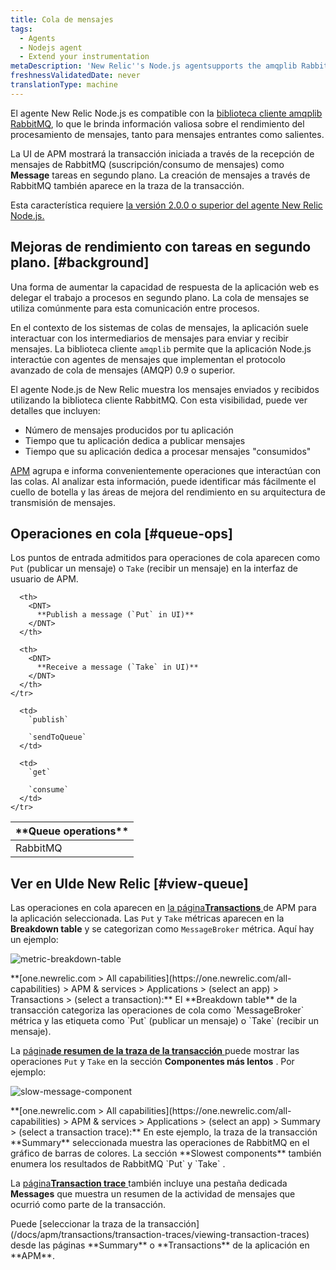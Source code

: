 ```yaml
---
title: Cola de mensajes
tags:
  - Agents
  - Nodejs agent
  - Extend your instrumentation
metaDescription: 'New Relic''s Node.js agentsupports the amqplib RabbitMQ client library, giving you insight into the performance of your message processing.'
freshnessValidatedDate: never
translationType: machine
---
```




El agente New Relic Node.js es compatible con la [biblioteca cliente amqplib RabbitMQ](https://www.npmjs.com/package/amqplib), lo que le brinda información valiosa sobre el rendimiento del procesamiento de mensajes, tanto para mensajes entrantes como salientes.

La UI de APM mostrará la transacción iniciada a través de la recepción de mensajes de RabbitMQ (suscripción/consumo de mensajes) como <DNT>**Message**</DNT> tareas en segundo plano. La creación de mensajes a través de RabbitMQ también aparece en la traza de la transacción.

Esta característica requiere [la versión 2.0.0 o superior del agente New Relic Node.js.](/docs/release-notes/agent-release-notes/nodejs-release-notes)

## Mejoras de rendimiento con tareas en segundo plano. [#background]

Una forma de aumentar la capacidad de respuesta de la aplicación web es delegar el trabajo a procesos en segundo plano. La cola de mensajes se utiliza comúnmente para esta comunicación entre procesos.

En el contexto de los sistemas de colas de mensajes, la aplicación suele interactuar con los intermediarios de mensajes para enviar y recibir mensajes. La biblioteca cliente `amqplib` permite que la aplicación Node.js interactúe con agentes de mensajes que implementan el protocolo avanzado de cola de mensajes (AMQP) 0.9 o superior.

El agente Node.js de New Relic muestra los mensajes enviados y recibidos utilizando la biblioteca cliente RabbitMQ. Con esta visibilidad, puede ver detalles que incluyen:

* Número de mensajes producidos por tu aplicación
* Tiempo que tu aplicación dedica a publicar mensajes
* Tiempo que su aplicación dedica a procesar mensajes "consumidos"

[APM](#view-queue) agrupa e informa convenientemente operaciones que interactúan con las colas. Al analizar esta información, puede identificar más fácilmente el cuello de botella y las áreas de mejora del rendimiento en su arquitectura de transmisión de mensajes.

## Operaciones en cola [#queue-ops]

Los puntos de entrada admitidos para operaciones de cola aparecen como `Put` (publicar un mensaje) o `Take` (recibir un mensaje) en la interfaz de usuario de APM.

<table>
  <thead>
    <tr>
      <th width={200}>
        <DNT>
          **Queue operations**
        </DNT>
      </th>

      <th>
        <DNT>
          **Publish a message (`Put` in UI)**
        </DNT>
      </th>

      <th>
        <DNT>
          **Receive a message (`Take` in UI)**
        </DNT>
      </th>
    </tr>
  </thead>

  <tbody>
    <tr>
      <td>
        RabbitMQ
      </td>

      <td>
        `publish`

        `sendToQueue`
      </td>

      <td>
        `get`

        `consume`
      </td>
    </tr>
  </tbody>
</table>

## Ver en UIde New Relic [#view-queue]

Las operaciones en cola aparecen en [la página<DNT>**Transactions**</DNT> ](/docs/apm/applications-menu/monitoring/transactions-dashboard)de APM para la aplicación seleccionada. Las `Put` y `Take` métricas aparecen en la <DNT>**Breakdown table**</DNT> y se categorizan como `MessageBroker` métrica. Aquí hay un ejemplo:

<img
  title="metric-breakdown-table"
  alt="metric-breakdown-table"
  src={apmMessagingBreakdownTable}
/>

<figcaption>
  <DNT>**[one.newrelic.com > All capabilities](https://one.newrelic.com/all-capabilities) > APM & services > Applications > (select an app) > Transactions > (select a transaction):**</DNT> El <DNT>**Breakdown table**</DNT> de la transacción categoriza las operaciones de cola como `MessageBroker` métrica y las etiqueta como `Put` (publicar un mensaje) o `Take` (recibir un mensaje).
</figcaption>

La [página**de resumen de la traza de la transacción** ](/docs/apm/transactions/transaction-traces/transaction-traces-trace-details-page)puede mostrar las operaciones `Put` y `Take` en la sección **Componentes más lentos** . Por ejemplo:

<img
  title="slow-message-component"
  alt="slow-message-component"
  src={apmTrxSlowestComponents}
/>

<figcaption>
  <DNT>**[one.newrelic.com > All capabilities](https://one.newrelic.com/all-capabilities) > APM & services > Applications > (select an app) > Summary > (select a transaction trace):**</DNT> En este ejemplo, la traza de la transacción <DNT>**Summary**</DNT> seleccionada muestra las operaciones de RabbitMQ en el gráfico de barras de colores. La sección <DNT>**Slowest components**</DNT> también enumera los resultados de RabbitMQ `Put` y `Take` .
</figcaption>

La [página<DNT>**Transaction trace**</DNT> ](/docs/apm/transactions/transaction-traces/transaction-traces)también incluye una pestaña dedicada <DNT>**Messages**</DNT> que muestra un resumen de la actividad de mensajes que ocurrió como parte de la transacción.

<Callout variant="tip">
  Puede [seleccionar la traza de la transacción](/docs/apm/transactions/transaction-traces/viewing-transaction-traces) desde las páginas <DNT>**Summary**</DNT> o <DNT>**Transactions**</DNT> de la aplicación en <DNT>**APM**</DNT>.
</Callout>
